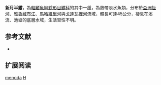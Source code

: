 {{Speciesbox
| name = 新月半鱨
| image = Macrones corsula Mintern 100.jpg
| image_width = 250px
| image_caption = 
| status = LC
| status_system = IUCN3.1
| genus = Hemibagrus
| species = menoda
| authority = [[弗朗西斯·布坎南-漢密爾頓|Hamilton]], 1822
| synonyms = *''Pimelodus menoda'', Hamilton, 1822
*''Macrones menoda'', Hamilton, 1822
*''Mystus menoda'', Hamilton, 1822
*''Mystus menoda menoda'', Hamilton, 1822
*''Bagrus trachacanthus'', Valenciennes, 1840
*''Macrones menoda trachacanthus'', Valenciennes, 1840
*''Macrones trachacanthus'', Valenciennes, 1840
}}
'''新月半鱨'''，為[[輻鰭魚綱|輻鰭魚綱]][[鯰形目|鯰形目]][[鱨科|鱨科]]的其中一[[種|種]]，為熱帶淡水魚類，分布於[[亞洲|亞洲]][[恆河|恆河]]、[[雅魯藏布江|雅魯藏布江]]、[[馬哈維里河|馬哈維里河]]與[[戈達瓦裡河|戈達瓦裡河]]流域，體長可達45公分，棲息在溪流、池塘的底層水域，生活習性不明。

==参考文献==
*{{FishBase_species|genus=Hemibagrus|species=menoda|year=2015|month=4}}

== 扩展阅读 ==
{{refbegin}}
{{wikispecies-inline|Hemibagrus menoda|新月半鱨}}
{{refend}}
{{Taxonbar|from=Q2858483}}

[[Category:半鱨屬|menoda]]
[[Category:1822年描述的魚類|H]]